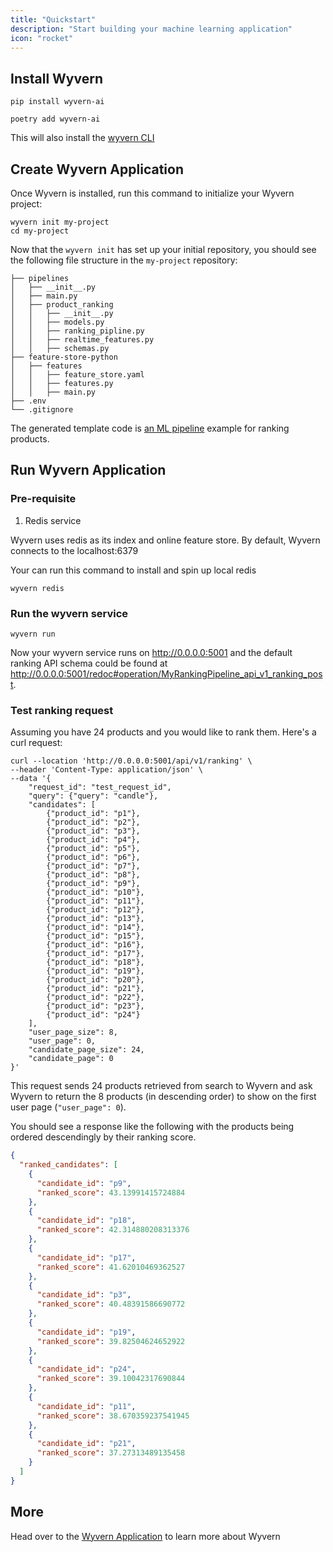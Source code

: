```yaml
---
title: "Quickstart"
description: "Start building your machine learning application"
icon: "rocket"
---
```


## Install Wyvern

<CodeGroup>


```shell pip
pip install wyvern-ai
```

```shell poetry
poetry add wyvern-ai
```

</CodeGroup>


This will also install the [wyvern CLI](/cli)

## Create Wyvern Application

Once Wyvern is installed, run this command to initialize your Wyvern project:

```
wyvern init my-project
cd my-project
```

Now that the `wyvern init` has set up your initial repository, you should see the following file structure in the `my-project` repository:

```
├── pipelines
│   ├── __init__.py
│   ├── main.py
│   ├── product_ranking
│   │   ├── __init__.py
│   │   ├── models.py
│   │   ├── ranking_pipline.py
│   │   ├── realtime_features.py
│   │   ├── schemas.py
├── feature-store-python
│   ├── features
│   │   ├── feature_store.yaml
│   │   ├── features.py
│   │   ├── main.py
├── .env
└── .gitignore
```

The generated template code is [an ML pipeline](https://docs.wyvern.ai/ml_pipeline) example for ranking products.

## Run Wyvern Application

### Pre-requisite

1. Redis service

Wyvern uses redis as its index and online feature store. By default, Wyvern connects to the localhost:6379

Your can run this command to install and spin up local redis

```
wyvern redis
```

### Run the wyvern service

```
wyvern run
```

Now your wyvern service runs on http://0.0.0.0:5001 and the default ranking API schema could be found at http://0.0.0.0:5001/redoc#operation/MyRankingPipeline_api_v1_ranking_post.

### Test ranking request

Assuming you have 24 products and you would like to rank them. Here's a curl request:

```
curl --location 'http://0.0.0.0:5001/api/v1/ranking' \
--header 'Content-Type: application/json' \
--data '{
    "request_id": "test_request_id",
    "query": {"query": "candle"},
    "candidates": [
        {"product_id": "p1"},
        {"product_id": "p2"},
        {"product_id": "p3"},
        {"product_id": "p4"},
        {"product_id": "p5"},
        {"product_id": "p6"},
        {"product_id": "p7"},
        {"product_id": "p8"},
        {"product_id": "p9"},
        {"product_id": "p10"},
        {"product_id": "p11"},
        {"product_id": "p12"},
        {"product_id": "p13"},
        {"product_id": "p14"},
        {"product_id": "p15"},
        {"product_id": "p16"},
        {"product_id": "p17"},
        {"product_id": "p18"},
        {"product_id": "p19"},
        {"product_id": "p20"},
        {"product_id": "p21"},
        {"product_id": "p22"},
        {"product_id": "p23"},
        {"product_id": "p24"}
    ],
    "user_page_size": 8,
    "user_page": 0,
    "candidate_page_size": 24,
    "candidate_page": 0
}'
```

This request sends 24 products retrieved from search to Wyvern and ask Wyvern to return the 8 products (in descending order) to show on the first user page (`"user_page": 0`).

You should see a response like the following with the products being ordered descendingly by their ranking score.

```json
{
  "ranked_candidates": [
    {
      "candidate_id": "p9",
      "ranked_score": 43.13991415724884
    },
    {
      "candidate_id": "p18",
      "ranked_score": 42.314880208313376
    },
    {
      "candidate_id": "p17",
      "ranked_score": 41.62010469362527
    },
    {
      "candidate_id": "p3",
      "ranked_score": 40.48391586690772
    },
    {
      "candidate_id": "p19",
      "ranked_score": 39.82504624652922
    },
    {
      "candidate_id": "p24",
      "ranked_score": 39.10042317690844
    },
    {
      "candidate_id": "p11",
      "ranked_score": 38.670359237541945
    },
    {
      "candidate_id": "p21",
      "ranked_score": 37.27313489135458
    }
  ]
}
```

## More

Head over to the [Wyvern Application](/wyvern_application) to learn more about Wyvern
